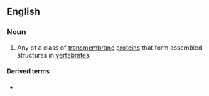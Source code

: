 ==English==
{{wikipedia}}

===Noun===
{{en-noun}}

# {{lb|en|protein}} Any of a class of [[transmembrane]] [[protein]]s that form assembled structures in [[vertebrate]]s

====Derived terms====
* {{l|en|connexosome}}